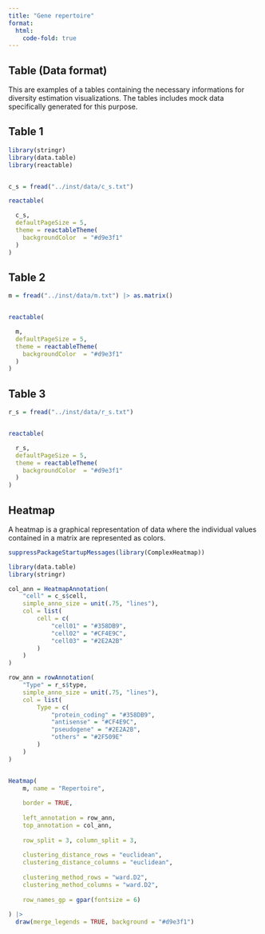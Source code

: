 ```yaml
---
title: "Gene repertoire"
format:
  html:
    code-fold: true
---
```

## Table (Data format)

This are examples of a tables containing the necessary informations for diversity estimation visualizations. The tables includes mock data specifically generated for this purpose.

## Table 1

```r

library(stringr)
library(data.table)
library(reactable)


c_s = fread("../inst/data/c_s.txt")

reactable(

  c_s,
  defaultPageSize = 5,
  theme = reactableTheme(
    backgroundColor  = "#d9e3f1"
  )
)


```

## Table 2

```r

m = fread("../inst/data/m.txt") |> as.matrix()


reactable(

  m,
  defaultPageSize = 5,
  theme = reactableTheme(
    backgroundColor  = "#d9e3f1"
  )
)

```

## Table 3

```r

r_s = fread("../inst/data/r_s.txt")


reactable(

  r_s,
  defaultPageSize = 5,
  theme = reactableTheme(
    backgroundColor  = "#d9e3f1"
  )
)

```


## Heatmap

A heatmap is a graphical representation of data where the individual values contained in a matrix are represented as colors.


```r

suppressPackageStartupMessages(library(ComplexHeatmap))

library(data.table)
library(stringr)

col_ann = HeatmapAnnotation(
    "cell" = c_s$cell,
    simple_anno_size = unit(.75, "lines"),
    col = list(
        cell = c(
            "cell01" = "#358DB9", 
            "cell02" = "#CF4E9C", 
            "cell03" = "#2E2A2B"
        )
    )
)

row_ann = rowAnnotation(
    "Type" = r_s$type,
    simple_anno_size = unit(.75, "lines"),
    col = list(
        Type = c(
            "protein_coding" = "#358DB9", 
            "antisense" = "#CF4E9C", 
            "pseudogene" = "#2E2A2B",
            "others" = "#2F509E"
        )
    )
)


Heatmap(
    m, name = "Repertoire",
    
    border = TRUE,
    
    left_annotation = row_ann,
    top_annotation = col_ann,
    
    row_split = 3, column_split = 3,
    
    clustering_distance_rows = "euclidean", 
    clustering_distance_columns = "euclidean",
    
    clustering_method_rows = "ward.D2",
    clustering_method_columns = "ward.D2",
    
    row_names_gp = gpar(fontsize = 6)
    
) |> 
  draw(merge_legends = TRUE, background = "#d9e3f1")


```